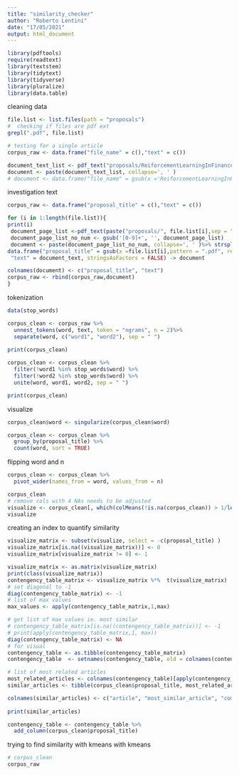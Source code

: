 ```yaml
---
title: "similarity_checker"
author: "Roberto Lentini"
date: "17/05/2021"
output: html_document
---
```



```r
library(pdftools)
require(readtext)
library(textstem)
library(tidytext)
library(tidyverse)
library(pluralize)
library(data.table)

```

cleaning data 

```r
file.list <- list.files(path = "proposals")
#  checking if files are pdf ext
grepl(".pdf", file.list)

# testing for a single article
corpus_raw <- data.frame("file_name" = c(),"text" = c()) 

document_text_list <- pdf_text("proposals/ReiforcementLearningInFinance.pdf") 
document <- paste(document_text_list, collapse=', ' )
# document <- data.frame("file_name" = gsub(x ='ReiforcementLearningInFinance.pdf',pattern = ".pdf", replacement = ""), "text" = document_text, stringsAsFactors = FALSE)
```

investigation text

```r
corpus_raw <- data.frame("proposal_title" = c(),"text" = c())

for (i in 1:length(file.list)){
print(i)
 document_page_list <-pdf_text(paste("proposals/", file.list[i],sep = "")) 
 document_page_list_no_num <- gsub('[0-9]+', '', document_page_list)
 document <- paste(document_page_list_no_num, collapse=', ' )%>% strsplit("\n")-> document_text
data.frame("proposal_title" = gsub(x =file.list[i],pattern = ".pdf", replacement = ""), 
 "text" = document_text, stringsAsFactors = FALSE) -> document

colnames(document) <- c("proposal_title", "text")
corpus_raw <- rbind(corpus_raw,document) 
}
```
tokenization 
```r
data(stop_words)

corpus_clean <- corpus_raw %>%
  unnest_tokens(word, text, token = "ngrams", n = 2)%>%
  separate(word, c("word1", "word2"), sep = " ")
  
print(corpus_clean)

corpus_clean <- corpus_clean %>%
  filter(!word1 %in% stop_words$word) %>%
  filter(!word2 %in% stop_words$word) %>% 
  unite(word, word1, word2, sep = " ")

print(corpus_clean)
```
visualize
```r

corpus_clean$word <- singularize(corpus_clean$word)

corpus_clean <- corpus_clean %>%
  group_by(proposal_title) %>%
  count(word, sort = TRUE) 
```

flipping word and n
```r
corpus_clean <- corpus_clean %>%
  pivot_wider(names_from = word, values_from = n)

corpus_clean
# remove cols with 4 NAs needs to be adjusted
visualize <- corpus_clean[, which(colMeans(!is.na(corpus_clean)) > 1/length(corpus_clean$proposal_title))]
visualize
```

creating an index to quantify similarity
```r
visualize_matrix <- subset(visualize, select = -c(proposal_title) )
visualize_matrix[is.na((visualize_matrix))] <- 0
visualize_matrix[visualize_matrix != 0] <- 1 

visualize_matrix <- as.matrix(visualize_matrix)
print(class(visualize_matrix))
contengency_table_matrix <- visualize_matrix %*%  t(visualize_matrix)
# set diagonal to -1
diag(contengency_table_matrix) <- -1
# list of max values
max_values <- apply(contengency_table_matrix,1,max)

# get list of max values ie. most similar 
# contengency_table_matrix[is.na((contengency_table_matrix))] <- -1
# print(apply(contengency_table_matrix,1, max))
diag(contengency_table_matrix) <- NA
# for visual
contengency_table <- as.tibble(contengency_table_matrix)
contengency_table  <- setnames(contengency_table, old = colnames(contengency_table), corpus_clean$proposal_title)

# list of most related articles
most_related_articles <- colnames(contengency_table)[apply(contengency_table,1,which.max)]
similar_articles <- tibble(corpus_clean$proposal_title, most_related_articles, max_values)

colnames(similar_articles) <- c("article", "most_similar_article", "common_words")
   
print(similar_articles)

contengency_table <- contengency_table %>%
  add_column(corpus_clean$proposal_title)
```
trying to find similarity with kmeans with kmeans
```r
# corpus_clean
corpus_raw
```
